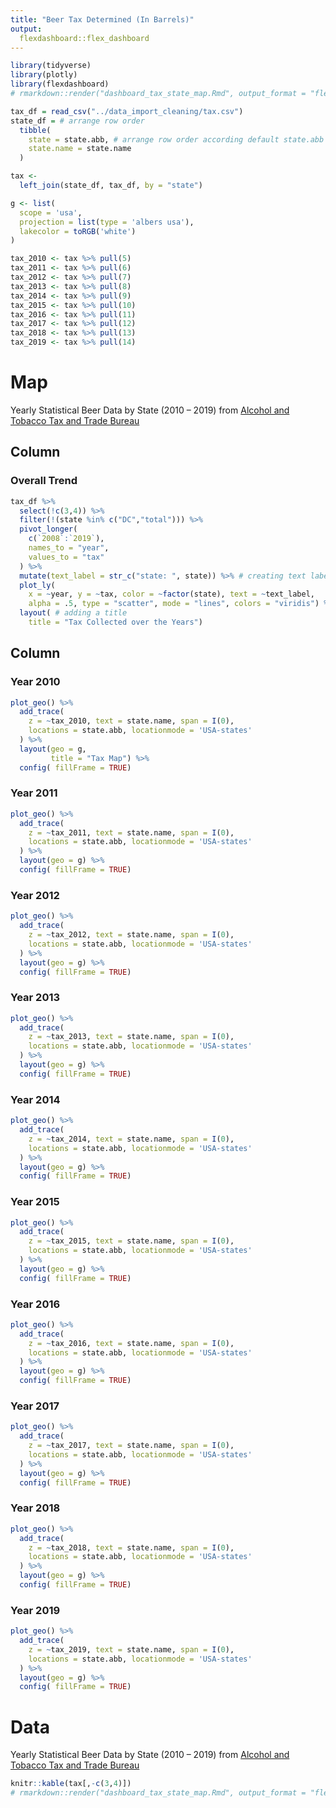 ```yaml
---
title: "Beer Tax Determined (In Barrels)"
output: 
  flexdashboard::flex_dashboard
---
```


```r
library(tidyverse)
library(plotly)
library(flexdashboard)
# rmarkdown::render("dashboard_tax_state_map.Rmd", output_format = "flexdashboard::flex_dashboard") #knit for web
```


```r
tax_df = read_csv("../data_import_cleaning/tax.csv")
state_df = # arrange row order
  tibble(
    state = state.abb, # arrange row order according default state.abb
    state.name = state.name
  )

tax <- 
  left_join(state_df, tax_df, by = "state")

g <- list(
  scope = 'usa',
  projection = list(type = 'albers usa'),
  lakecolor = toRGB('white')
)

tax_2010 <- tax %>% pull(5)
tax_2011 <- tax %>% pull(6)
tax_2012 <- tax %>% pull(7)
tax_2013 <- tax %>% pull(8)
tax_2014 <- tax %>% pull(9)
tax_2015 <- tax %>% pull(10)
tax_2016 <- tax %>% pull(11)
tax_2017 <- tax %>% pull(12)
tax_2018 <- tax %>% pull(13)
tax_2019 <- tax %>% pull(14)
```
Map
=====================================  
Yearly Statistical Beer Data by State (2010 – 2019) from [Alcohol and Tobacco Tax and Trade Bureau](https://www.ttb.gov/beer/statistics)

Column
-------------------------------------
    
### Overall Trend
    
```r
tax_df %>%
  select(!c(3,4)) %>%
  filter(!(state %in% c("DC","total"))) %>%
  pivot_longer(
    c(`2008`:`2019`),
    names_to = "year",
    values_to = "tax"
  ) %>%
  mutate(text_label = str_c("state: ", state)) %>% # creating text label 
  plot_ly( 
    x = ~year, y = ~tax, color = ~factor(state), text = ~text_label,
    alpha = .5, type = "scatter", mode = "lines", colors = "viridis") %>%
  layout( # adding a title 
    title = "Tax Collected over the Years")

```
   
Column {.tabset .tabset-fade}
-------------------------------------

### Year 2010
```r
plot_geo() %>%
  add_trace(
    z = ~tax_2010, text = state.name, span = I(0),
    locations = state.abb, locationmode = 'USA-states'
  ) %>%
  layout(geo = g,
         title = "Tax Map") %>%
  config( fillFrame = TRUE)
```

### Year 2011
```r
plot_geo() %>%
  add_trace(
    z = ~tax_2011, text = state.name, span = I(0),
    locations = state.abb, locationmode = 'USA-states'
  ) %>%
  layout(geo = g) %>%
  config( fillFrame = TRUE)
```

### Year 2012
```r
plot_geo() %>%
  add_trace(
    z = ~tax_2012, text = state.name, span = I(0),
    locations = state.abb, locationmode = 'USA-states'
  ) %>%
  layout(geo = g) %>%
  config( fillFrame = TRUE)
```

### Year 2013
```r
plot_geo() %>%
  add_trace(
    z = ~tax_2013, text = state.name, span = I(0),
    locations = state.abb, locationmode = 'USA-states'
  ) %>%
  layout(geo = g) %>%
  config( fillFrame = TRUE)
```

### Year 2014
```r
plot_geo() %>%
  add_trace(
    z = ~tax_2014, text = state.name, span = I(0),
    locations = state.abb, locationmode = 'USA-states'
  ) %>%
  layout(geo = g) %>%
  config( fillFrame = TRUE)
```

### Year 2015
```r
plot_geo() %>%
  add_trace(
    z = ~tax_2015, text = state.name, span = I(0),
    locations = state.abb, locationmode = 'USA-states'
  ) %>%
  layout(geo = g) %>%
  config( fillFrame = TRUE)
```

### Year 2016
```r
plot_geo() %>%
  add_trace(
    z = ~tax_2016, text = state.name, span = I(0),
    locations = state.abb, locationmode = 'USA-states'
  ) %>%
  layout(geo = g) %>%
  config( fillFrame = TRUE)
```

### Year 2017
```r
plot_geo() %>%
  add_trace(
    z = ~tax_2017, text = state.name, span = I(0),
    locations = state.abb, locationmode = 'USA-states'
  ) %>%
  layout(geo = g) %>%
  config( fillFrame = TRUE)
```

### Year 2018
```r
plot_geo() %>%
  add_trace(
    z = ~tax_2018, text = state.name, span = I(0),
    locations = state.abb, locationmode = 'USA-states'
  ) %>%
  layout(geo = g) %>%
  config( fillFrame = TRUE)
```

### Year 2019
```r
plot_geo() %>%
  add_trace(
    z = ~tax_2019, text = state.name, span = I(0),
    locations = state.abb, locationmode = 'USA-states'
  ) %>%
  layout(geo = g) %>%
  config( fillFrame = TRUE)
```

Data
=====================================  
Yearly Statistical Beer Data by State (2010 – 2019) from [Alcohol and Tobacco Tax and Trade Bureau](https://www.ttb.gov/beer/statistics)
```r
knitr::kable(tax[,-c(3,4)])
# rmarkdown::render("dashboard_tax_state_map.Rmd", output_format = "flexdashboard::flex_dashboard") #knit for web
```


